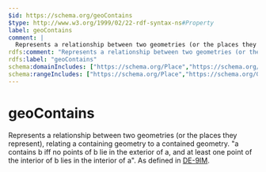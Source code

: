 ```yaml
---
$id: https://schema.org/geoContains
$type: http://www.w3.org/1999/02/22-rdf-syntax-ns#Property
label: geoContains
comment: |
  Represents a relationship between two geometries (or the places they represent), relating a containing geometry to a contained geometry. "a contains b iff no points of b lie in the exterior of a, and at least one point of the interior of b lies in the interior of a". As defined in [DE-9IM](https://en.wikipedia.org/wiki/DE-9IM).
rdfs:comment: "Represents a relationship between two geometries (or the places they represent), relating a containing geometry to a contained geometry. \"a contains b iff no points of b lie in the exterior of a, and at least one point of the interior of b lies in the interior of a\". As defined in [DE-9IM](https://en.wikipedia.org/wiki/DE-9IM)."
rdfs:label: "geoContains"
schema:domainIncludes: ["https://schema.org/Place","https://schema.org/GeospatialGeometry"]
schema:rangeIncludes: ["https://schema.org/Place","https://schema.org/GeospatialGeometry"]
---
```


# geoContains

Represents a relationship between two geometries (or the places they represent), relating a containing geometry to a contained geometry. "a contains b iff no points of b lie in the exterior of a, and at least one point of the interior of b lies in the interior of a". As defined in [DE-9IM](https://en.wikipedia.org/wiki/DE-9IM).

